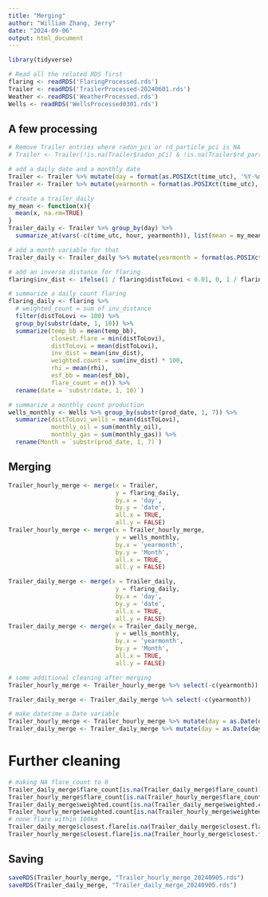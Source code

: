 ```yaml
---
title: "Merging"
author: "William Zhang, Jerry"
date: "2024-09-06"
output: html_document
---
```

```r
library(tidyverse)
```

```r
# Read all the related RDS first
flaring <- readRDS('FlaringProcessed.rds')
Trailer <- readRDS('TrailerProcessed-20240601.rds')
Weather <- readRDS('WeatherProcessed.rds')
Wells <- readRDS('WellsProcessed0301.rds')
```

## A few processing
```r
# Remove Trailer entries where radon_pci or rd_particle_pci is NA
# Trailer <- Trailer[!is.na(Trailer$radon_pCi) & !is.na(Trailer$rd_particle_pCi), ]

# add a daily date and a monthly date
Trailer <- Trailer %>% mutate(day = format(as.POSIXct(time_utc), '%Y-%m-%d'))
Trailer <- Trailer %>% mutate(yearmonth = format(as.POSIXct(time_utc), '%Y-%m'))
```
```r
# create a trailer_daily
my_mean <- function(x){
  mean(x, na.rm=TRUE)
}
Trailer_daily <- Trailer %>% group_by(day) %>% 
  summarize_at(vars(-c(time_utc, hour, yearmonth)), list(mean = my_mean))

# add a month variable for that
Trailer_daily <- Trailer_daily %>% mutate(yearmonth = format(as.POSIXct(day), '%Y-%m'))
```
```r
# add an inverse distance for flaring
flaring$inv_dist <- ifelse(1 / flaring$distToLovi < 0.01, 0, 1 / flaring$distToLovi)
```
```r
# summarize a daily count flaring
flaring_daily <- flaring %>% 
  # weighted_count = sum of inv_distance
  filter(distToLovi <= 100) %>% 
  group_by(substr(date, 1, 10)) %>% 
  summarize(temp_bb = mean(temp_bb),
            closest.flare = min(distToLovi),
            distToLovi = mean(distToLovi),
            inv_dist = mean(inv_dist),
            weighted.count = sum(inv_dist) * 100,
            rhi = mean(rhi),
            esf_bb = mean(esf_bb),
            flare_count = n()) %>% 
  rename(date = `substr(date, 1, 10)`)
```


```r
# summarize a monthly count production
wells_monthly <- Wells %>% group_by(substr(prod_date, 1, 7)) %>% 
  summarize(distToLovi_wells = mean(distToLovi),
            monthly_oil = sum(monthly_oil),
            monthly_gas = sum(monthly_gas)) %>% 
  rename(Month = `substr(prod_date, 1, 7)`)
```


## Merging
```r
Trailer_hourly_merge <- merge(x = Trailer, 
                              y = flaring_daily,
                              by.x = 'day',
                              by.y = 'date',
                              all.x = TRUE,
                              all.y = FALSE)
Trailer_hourly_merge <- merge(x = Trailer_hourly_merge,
                              y = wells_monthly,
                              by.x = 'yearmonth',
                              by.y = 'Month',
                              all.x = TRUE,
                              all.y = FALSE)
```
```r
Trailer_daily_merge <- merge(x = Trailer_daily, 
                              y = flaring_daily,
                              by.x = 'day',
                              by.y = 'date',
                              all.x = TRUE,
                              all.y = FALSE)
Trailer_daily_merge <- merge(x = Trailer_daily_merge,
                              y = wells_monthly,
                              by.x = 'yearmonth',
                              by.y = 'Month',
                              all.x = TRUE,
                              all.y = FALSE)
```

```r
# some additional cleaning after merging
Trailer_hourly_merge <- Trailer_hourly_merge %>% select(-c(yearmonth))

Trailer_daily_merge <- Trailer_daily_merge %>% select(-c(yearmonth))
```

```r
# make datetime a Date variable
Trailer_hourly_merge <- Trailer_hourly_merge %>% mutate(day = as.Date(day))
Trailer_daily_merge <- Trailer_daily_merge %>% mutate(day = as.Date(day))
```

# Further cleaning
```r
# making NA flare_count to 0
Trailer_daily_merge$flare_count[is.na(Trailer_daily_merge$flare_count)] <- 0
Trailer_hourly_merge$flare_count[is.na(Trailer_hourly_merge$flare_count)] <- 0
Trailer_daily_merge$weighted.count[is.na(Trailer_daily_merge$weighted.count)] <- 0
Trailer_hourly_merge$weighted.count[is.na(Trailer_hourly_merge$weighted.count)] <- 0
# none flare within 100km
Trailer_daily_merge$closest.flare[is.na(Trailer_daily_merge$closest.flare)] <- 100
Trailer_hourly_merge$closest.flare[is.na(Trailer_hourly_merge$closest.flare)] <- 100
```

## Saving
```r
saveRDS(Trailer_hourly_merge, "Trailer_hourly_merge_20240905.rds")
saveRDS(Trailer_daily_merge, "Trailer_daily_merge_20240905.rds")
```


